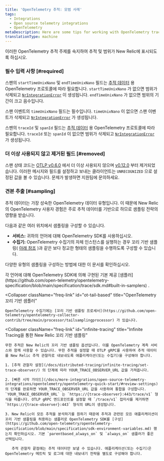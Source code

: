 ```yaml
---
title: 'OpenTelemetry 추적: 모범 사례'
tags:
  - Integrations
  - Open source telemetry integrations
  - OpenTelemetry
metaDescription: Here are some tips for working with OpenTelemetry traces and New Relic.
translationType: machine
---
```


이러한 OpenTelemetry 추적 주제를 숙지하여 추적 및 범위가 New Relic에 표시되도록 하십시오.

### 필수 입력 사항 [#required]

스팬의 `startTimeUnixNano` 및 `endTimeUnixNano` 필드는 [추적 데이터](https://github.com/open-telemetry/opentelemetry-proto/blob/74e38fb4882dd500d77b757d44e97de296c65b05/opentelemetry/proto/trace/v1/trace.proto#L145-L159) 용 OpenTelemetry 프로토콜에 따라 필요합니다. `startTimeUnixNano` 가 없으면 범위가 삭제되고 [`NrIntegrationError`](/docs/telemetry-data-platform/manage-data/nrintegrationerror/) 이 생성됩니다. `endTimeUnixNano` 가 없으면 범위의 기간이 크고 음수입니다.

스팬 이벤트의 `timeUnixNano` 필드는 필수입니다. `timeUnixNano` 이 없으면 스팬 이벤트가 삭제되고 [`NrIntegrationError`](/docs/telemetry-data-platform/manage-data/nrintegrationerror/) 가 생성됩니다.

스팬의 `traceId` 및 `spanId` 필드는 [추적 데이터](https://github.com/open-telemetry/opentelemetry-proto/blob/74e38fb4882dd500d77b757d44e97de296c65b05/opentelemetry/proto/trace/v1/trace.proto#L73-L84) 용 OpenTelemetry 프로토콜에 따라 필요합니다. `traceId` 또는 `spanId` 이 없으면 범위가 삭제되고 [`NrIntegrationError`](/docs/telemetry-data-platform/manage-data/nrintegrationerror/) 가 생성됩니다.

### 더 이상 사용되지 않고 제거된 필드 [#removed]

스팬 상태 코드는 [OTLP v0.6.0](https://github.com/open-telemetry/opentelemetry-proto/releases/tag/v0.6.0) 에서 더 이상 사용되지 않으며 [v0.12.0](https://github.com/open-telemetry/opentelemetry-proto/releases/tag/v0.12.0) 부터 제거되었습니다. 이러한 메시지와 필드를 설정하고 보내는 클라이언트는 `UNRECOGNIZED` 으로 설정된 값을 볼 수 있습니다. 문제가 발생하면 지원팀에 문의하세요.

### 견본 추출 [#sampling]

추적 데이터는 가장 성숙한 OpenTelemetry 데이터 유형입니다. 이 때문에 New Relic의 OpenTelemetry 사용자 경험은 주로 추적 데이터를 기반으로 하므로 샘플링 전략의 영향을 받습니다.

다음과 같은 여러 위치에서 샘플링을 구성할 수 있습니다.

* **서비스:** 귀하의 언어에 대해 OpenTelemetry SDK를 사용하십시오.
* **수집기:** OpenTelemetry 수집기의 자체 인스턴스를 실행하는 경우 꼬리 기반 샘플링( [아래 참조](#infinite-tracing) )과 같은 보다 정교한 형태의 샘플링을 수행하도록 구성할 수 있습니다.

다양한 유형의 샘플링을 구성하는 방법에 대한 이 문서를 확인하십시오.

<CollapserGroup>
  <Collapser
    className="freq-link"
    id="built-in"
    title="OpenTelemetry 내장 샘플러"
  >
    각 언어에 대해 OpenTelemetry SDK에 의해 구현된 기본 제공 [샘플러](https://github.com/open-telemetry/opentelemetry-specification/blob/main/specification/trace/sdk.md#built-in-samplers) .
  </Collapser>

  <Collapser
    className="freq-link"
    id="ot-tail-based"
    title="OpenTelemetry 꼬리 기반 샘플러"
  >
    OpenTelemetry 수집기에는 [꼬리 기반 샘플링 프로세서](https://github.com/open-telemetry/opentelemetry-collector-contrib/tree/main/processor/tailsamplingprocessor) 가 있습니다.
  </Collapser>

  <Collapser
    className="freq-link"
    id="infinite-tracing"
    title="Infinite Tracing을 통한 New Relic 꼬리 기반 샘플링"
  >
    무한 추적은 New Relic의 꼬리 기반 샘플링 옵션입니다. 이를 OpenTelemetry 계측 서비스와 함께 사용할 수 있습니다. 무한 추적을 설정할 때 OTLP gRPC를 사용하여 추적 데이터를 New Relic 추적 관찰자로 내보내도록 애플리케이션(또는 수집기)을 구성해야 합니다.

    1. [추적 관찰자 설정](/docs/distributed-tracing/infinite-tracing/set-trace-observer/) 의 단계에 따라 YOUR_TRACE_OBSERVER_URL 값을 가져옵니다.

    2. [빠른 시작 가이드](/docs/more-integrations/open-source-telemetry-integrations/opentelemetry/opentelemetry-quick-start/#review-settings) 의 단계를 완료하면 YOUR_TRACE_OBSERVER_URL 값을 사용하여 통합을 구성합니다. `YOUR_TRACE_OBSERVER_URL` 는 `https://{trace-observer}:443/trace/v1` 형식을 따릅니다. OTLP gRPC 엔드포인트를 설정할 때 `/trace/v1` 접미사를 제거하면 `https://{trace-observer}:443` 형식의 URL이 생성됩니다.

    3. New Relic이 모든 추적을 분석하기를 원하기 때문에 추적과 관련된 모든 애플리케이션이 꼬리 기반 샘플링을 허용하는 샘플러로 OpenTelemetry SDK를 [구성](https://github.com/open-telemetry/opentelemetry-specification/blob/main/specification/sdk-environment-variables.md) 했는지 확인하십시오. 기본 `parentbased_always_on` 및 `always_on` 샘플러가 좋은 선택입니다.

       추적 관찰자 끝점에는 추적 데이터만 보낼 수 있습니다. 애플리케이션(또는 수집기)은 OpenTelemetry 메트릭 및 로그에 대한 내보내기 전략을 별도로 구성해야 합니다.
  </Collapser>
</CollapserGroup>